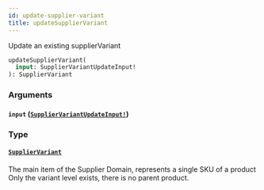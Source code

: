 ```yaml
---
id: update-supplier-variant
title: updateSupplierVariant
---
```


Update an existing supplierVariant

```graphql
updateSupplierVariant(
  input: SupplierVariantUpdateInput!
): SupplierVariant

```

### Arguments

#### `input` ([`SupplierVariantUpdateInput!`](/developers/supplier-apis/supply-api/graphql/reference/inputs/supplier-variant-update-input))

### Type

#### [`SupplierVariant`](/developers/supplier-apis/supply-api/graphql/reference/objects/supplier-variant)

The main item of the Supplier Domain, represents a single SKU of a product
Only the variant level exists, there is no parent product.
